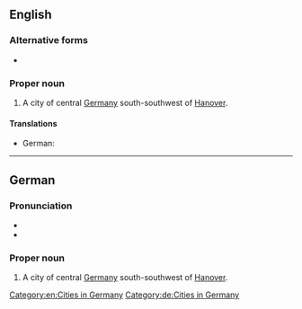 ==English==
{{wikipedia}}

===Alternative forms===
* {{alter|en|Cassel||dated|until 1928}}

===Proper noun===
{{en-proper noun}}

# A city of central [[Germany]] south-southwest of [[Hanover]].

====Translations====
{{trans-top|city}}
* German: {{t+|de|Kassel|n}}
{{trans-mid}}
{{trans-bottom}}

[[Category:en:Cities in Germany]]

----

==German==
{{wikipedia|lang=de}}

===Pronunciation===
* {{IPA|de|/ˈkasl̩/|/ˈkasəl/}}
* {{audio|de|De-Kassel.ogg|Audio}}

===Proper noun===
{{de-proper noun|n|Kassels}}

# A city of central [[Germany]] south-southwest of [[Hanover]].

[[Category:de:Cities in Germany]]
